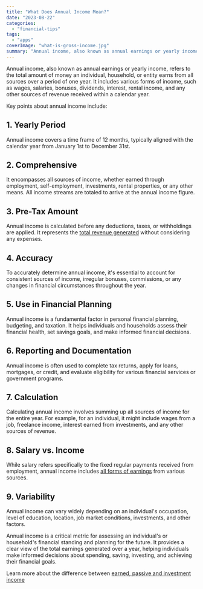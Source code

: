 ```yaml
---
title: "What Does Annual Income Mean?"
date: "2023-08-22"
categories: 
  - "financial-tips"
tags: 
  - "apps"
coverImage: "what-is-gross-income.jpg"
summary: "Annual income, also known as annual earnings or yearly income, refers to the total amount of money an individual, household, or entity earns from all sources over a period of one year."
---
```


Annual income, also known as annual earnings or yearly income, refers to the total amount of money an individual, household, or entity earns from all sources over a period of one year. It includes various forms of income, such as wages, salaries, bonuses, dividends, interest, rental income, and any other sources of revenue received within a calendar year.

Key points about annual income include:

## 1. Yearly Period
Annual income covers a time frame of 12 months, typically aligned with the calendar year from January 1st to December 31st.

## 2. Comprehensive
It encompasses all sources of income, whether earned through employment, self-employment, investments, rental properties, or any other means. All income streams are totaled to arrive at the annual income figure.

## 3. Pre-Tax Amount
Annual income is calculated before any deductions, taxes, or withholdings are applied. It represents the [total revenue generated](/blog/what-is-gross-income) without considering any expenses.

## 4. Accuracy
To accurately determine annual income, it's essential to account for consistent sources of income, irregular bonuses, commissions, or any changes in financial circumstances throughout the year.

## 5. Use in Financial Planning
Annual income is a fundamental factor in personal financial planning, budgeting, and taxation. It helps individuals and households assess their financial health, set savings goals, and make informed financial decisions.

## 6. Reporting and Documentation
Annual income is often used to complete tax returns, apply for loans, mortgages, or credit, and evaluate eligibility for various financial services or government programs.

## 7. Calculation
Calculating annual income involves summing up all sources of income for the entire year. For example, for an individual, it might include wages from a job, freelance income, interest earned from investments, and any other sources of revenue.

## 8. Salary vs. Income
While salary refers specifically to the fixed regular payments received from employment, annual income includes [all forms of earnings](/blog/how-to-generate-passive-income-with-no-initial-funds) from various sources.

## 9. Variability
Annual income can vary widely depending on an individual's occupation, level of education, location, job market conditions, investments, and other factors.

Annual income is a critical metric for assessing an individual's or household's financial standing and planning for the future. It provides a clear view of the total earnings generated over a year, helping individuals make informed decisions about spending, saving, investing, and achieving their financial goals.

Learn more about the difference between [earned, passive and investment income](/blog/what-is-the-difference-between-earned-income-passive-income-and-investment-income)